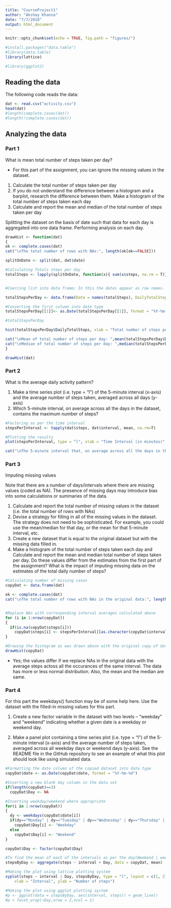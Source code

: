```yaml
---
title: "CourseProject1"
author: "Akshay Khanna"
date: "7/7/2018"
output: html_document
---
```


```r
knitr::opts_chunk$set(echo = TRUE, fig.path = "figures/")

#install.packages("data.table")
#library(data.table)
library(lattice)

#library(ggplot2)
```

## Reading the data

The following code reads the data:

```r
dat <- read.csv("activity.csv")
head(dat)
#length(complete.cases(dat))
#length(!complete.cases(dat))
```

## Analyzing the data

### Part 1

What is mean total number of steps taken per day?

* For this part of the assignment, you can ignore the missing values in the dataset.

1. Calculate the total number of steps taken per day
2. If you do not understand the difference between a histogram and a barplot, research the difference between them. Make a histogram of the total number of steps taken each day
3. Calculate and report the mean and median of the total number of steps taken per day

Splitting the dataset on the basis of date such that data for each day is aggregated into one data frame.
Performing analysis on each day.

```r
drawHist <- function(dat)
{
ok <- complete.cases(dat)
cat("\nThe total number of rows with NAs:", length(ok[ok==FALSE]))

splitOnDate <- split(dat, dat$date)

#Calculating Totals steps per day
totalSteps <- lapply(splitOnDate, function(x){ sum(x$steps, na.rm = T)})


#Coercing list into data frame; In this the dates appear as row names. We want to convert it into a date column. Use the following code. This can also be done by first converting into a data frame and using setDT function from the data.table package

totalStepsPerDay <- data.frame(Date = names(totalSteps), DailyTotalSteps = unlist(totalSteps), row.names = NULL)

#Converting the first column into date type
totalStepsPerDay[[1]]<- as.Date(totalStepsPerDay[[1]], format = "%Y-%m-%d")

#totalStepsPerDay

hist(totalStepsPerDay$DailyTotalSteps, xlab = "Total number of steps per day", main = "Frequency of daily total number of steps")

cat("\nMean of total number of steps per day: ",mean(totalStepsPerDay$DailyTotalSteps))
cat("\nMedian of total number of steps per day: ",median(totalStepsPerDay$DailyTotalSteps))
}

drawHist(dat)
```

### Part 2

What is the average daily activity pattern?

1. Make a time series plot (i.e.  type = "l") of the 5-minute interval (x-axis) and the average number of steps taken, averaged across all days (y-axis)
2. Which 5-minute interval, on average across all the days in the dataset, contains the maximum number of steps?

```r
#Factoring as per the time interval
stepsPerInterval <- tapply(dat$steps, dat$interval, mean, na.rm=T)

#Plotting the results
plot(stepsPerInterval, type = "l", xlab = "Time Interval (in minutes)", ylab = "Average number of steps", main = "Time Series Plot")

cat("\nThe 5-minute interval that, on average across all the days in the dataset, contains the maximum number of steps: ",names(stepsPerInterval[which.max(stepsPerInterval)]))  

```


### Part 3

Imputing missing values

Note that there are a number of days/intervals where there are missing values (coded as NA). The presence of missing days may introduce bias into some calculations or summaries of the data.

1. Calculate and report the total number of missing values in the dataset (i.e. the total number of rows with NAs)
2. Devise a strategy for filling in all of the missing values in the dataset. The strategy does not need to be sophisticated. For example, you could use the mean/median for that day, or the mean for that 5-minute interval, etc.
3. Create a new dataset that is equal to the original dataset but with the missing data filled in.
4. Make a histogram of the total number of steps taken each day and Calculate and report the mean and median total number of steps taken per day. Do these values differ from the estimates from the first part of the assignment? What is the impact of imputing missing data on the estimates of the total daily number of steps?


```r
#Calculating number of missing cases
copyDat <- data.frame(dat)

ok <- complete.cases(dat)
cat("\nThe total number of rows with NAs in the original data:", length(ok[ok==FALSE]))


#Replace NAs with corresponding interval averages calculated above
for (i in 1:nrow(copyDat))
{
  if(is.na(copyDat$steps[i]))
    copyDat$steps[i] <- stepsPerInterval[[as.character(copyDat$interval[i])]]
}

#Drawing the histogram as was drawn above with the original copy of data which had NAs
drawHist(copyDat)
```
* Yes; the values differ if we replace NAs in the original data with the average steps actoss all the occurances of the same interval. The data has more or less normal distribution. Also, the mean and the median are same.

### Part 4

For this part the weekdays() function may be of some help here. Use the dataset with the filled-in missing values for this part.

1. Create a new factor variable in the dataset with two levels – “weekday” and “weekend” indicating whether a given date is a weekday or weekend day.

2. Make a panel plot containing a time series plot (i.e. type = "l") of the 5-minute interval (x-axis) and the average number of steps taken, averaged across all weekday days or weekend days (y-axis). See the README file in the GitHub repository to see an example of what this plot should look like using simulated data.


```r
#Formatting the date column of the copied dataset into date type
copyDat$date <- as.Date(copyDat$date, format = "%Y-%m-%d")

#Inserting a new blank day column in the data set
if(length(copyDat)==3)
  copyDat$Day <- NA

#Inserting weekday/weekend where appropriate
for(i in 1:nrow(copyDat))
{
  dy <- weekdays(copyDat$date[i])
  if(dy=="Monday" | dy=="Tuesday" | dy=="Wednesday" | dy=="Thursday" | dy=="Friday")
    copyDat$Day[i] <- "Weekday"
  else
    copyDat$Day[i] <- "Weekend"
}

copyDat$Day <- factor(copyDat$Day)

#To find the mean of each of the intervals as per the day(Weekend | weekday). 'Aggregate' outputs a data frame which is easier to manipulate. We can split the dataset as per the day and then use tappply but the output is a list which again has to be conveted to data frame for the plot
stepsByDay <- aggregate(steps ~ interval + Day, data = copyDat, mean)

#Making the plot using lattice plotting system
xyplot(steps ~ interval | Day, stepsByDay, type = "l", layout = c(1, 2), 
    xlab = "Interval", ylab = "Number of steps")

#Making the plot using ggplot plotting system
#p <- ggplot(data = stepsByDay, aes(interval, steps)) + geom_line()
#p + facet_wrap(~Day,nrow = 2,ncol = 1)
```


